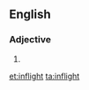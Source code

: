 ==English==

===Adjective===
{{en-adj|-}}

# {{alternative spelling of|[[in-flight]]}}

[[et:inflight]]
[[ta:inflight]]
